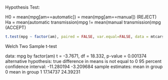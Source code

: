Hypothesis Test:

H0 = mean(mpg[am==automatic])  =   mean(mpg[am==manual]) (REJECT)
Ha = mean(automatic transmission)mpg  !=  mean(manual transmission)mpg (ACCEPT)
```r
t.test(mpg ~ factor(am), paired = FALSE, var.equal=FALSE, data = mtcars)
```

Welch Two Sample t-test

data:  mpg by factor(am)
t = -3.7671, df = 18.332, p-value = 0.001374
alternative hypothesis: true difference in means is not equal to 0
95 percent confidence interval:
        -11.280194  -3.209684
sample estimates:
        mean in group 0 mean in group 1
17.14737        24.39231


